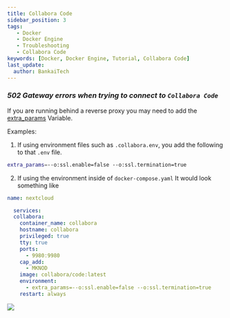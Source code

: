 ```yaml
---
title: Collabora Code
sidebar_position: 3
tags:
   - Docker
   - Docker Engine
   - Troubleshooting
   - Collabora Code
keywords: [Docker, Docker Engine, Tutorial, Collabora Code]
last_update:
  author: BankaiTech
---
```


### ***502 Gateway errors when trying to connect to `Collabora Code`***

If you are running behind a reverse proxy you may need to add the [extra_params](https://sdk.collaboraonline.com/docs/installation/CODE_Docker_image.html#setting-the-application-configuration-dynamically-via-environment-variables) Variable.

Examples:
1. If using environment files such as `.collabora.env`, you add the following to that `.env` file.
```bash
extra_params=--o:ssl.enable=false --o:ssl.termination=true
```

2. If using the environment inside of `docker-compose.yaml`
It would look something like
```yaml
name: nextcloud

  services:
  collabora:
    container_name: collabora
    hostname: collabora
    privileged: true
    tty: true
    ports:
      - 9980:9980
    cap_add:
      - MKNOD
    image: collabora/code:latest
    environment:
      - extra_params=--o:ssl.enable=false --o:ssl.termination=true
    restart: always
```

<a href="https://www.buymeacoffee.com/BankaiTech"><img src="https://img.buymeacoffee.com/button-api/?text=Buy me a beer&emoji=🍺&slug=BankaiTech&button_colour=FFDD00&font_colour=000000&font_family=Cookie&outline_colour=000000&coffee_colour=ffffff" /></a>
